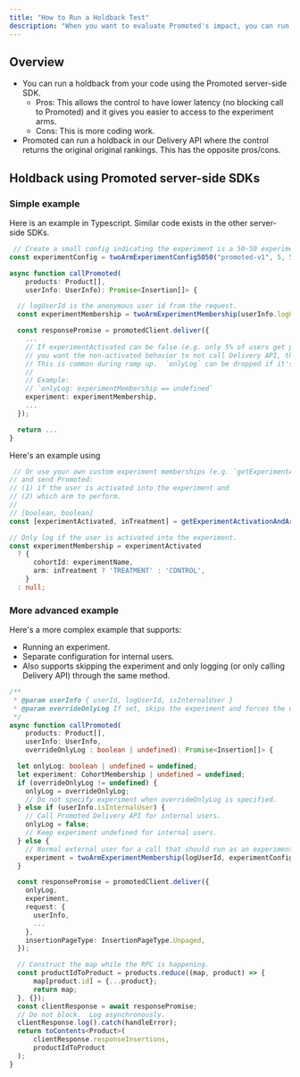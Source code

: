 ```yaml
---
title: "How to Run a Holdback Test"
description: "When you want to evaluate Promoted's impact, you can run a holdback experiment. The control arm will get your original rankings. The treatment arm will get Promoted rankings. We have two common ways of running holdbacks:"
---
```


## Overview

* You can run a holdback from your code using the Promoted server-side SDK.  
   * Pros: This allows the control to have lower latency (no blocking call to Promoted) and it gives you easier to access to the experiment arms.  
   * Cons: This is more coding work.
* Promoted can run a holdback in our Delivery API where the control returns the original original rankings. This has the opposite pros/cons.

## Holdback using Promoted server-side SDKs

### Simple example

Here is an example in Typescript. Similar code exists in the other server-side SDKs.

```typescript TypeScript
 // Create a small config indicating the experiment is a 50-50 experiment where 10% of the users are activated.
const experimentConfig = twoArmExperimentConfig5050("promoted-v1", 5, 5);

async function callPromoted(
    products: Product[],
    userInfo: UserInfo): Promise<Insertion[]> {

  // logUserId is the anonymous user id from the request.
  const experimentMembership = twoArmExperimentMembership(userInfo.logUserId, experimentConfig);

  const responsePromise = promotedClient.deliver({
    ...
    // If experimentActivated can be false (e.g. only 5% of users get put into an experiment) and
    // you want the non-activated behavior to not call Delivery API, then you need to specify onlyLog to false.
    // This is common during ramp up.  `onlyLog` can be dropped if it's always false.
    //
    // Example:
    // `onlyLog: experimentMembership == undefined`
    experiment: experimentMembership,
    ...
  });

  return ...
}
```

Here's an example using 

```typescript TypeScript
 // Or use your own custom experiment memberships (e.g. `getExperimentActivationAndArm`)
// and send Promoted:
// (1) if the user is activated into the experiment and
// (2) which arm to perform.
//
// [boolean, boolean]
const [experimentActivated, inTreatment] = getExperimentActivationAndArm(experimentName, logUserId);

// Only log if the user is activated into the experiment.
const experimentMembership = experimentActivated
  ? {
      cohortId: experimentName,
      arm: inTreatment ? 'TREATMENT' : 'CONTROL',
    }
  : null;
```

### More advanced example

Here's a more complex example that supports:

* Running an experiment.
* Separate configuration for internal users.
* Also supports skipping the experiment and only logging (or only calling Delivery API) through the same method.

```typescript TypeScript
/**
 * @param userInfo { userId, logUserId, isInternalUser }
 * @param overrideOnlyLog If set, skips the experiment and forces the onlyLog option.
 */
async function callPromoted(
    products: Product[],
    userInfo: UserInfo,
    overrideOnlyLog : boolean | undefined): Promise<Insertion[]> {

  let onlyLog: boolean | undefined = undefined;
  let experiment: CohortMembership | undefined = undefined;
  if (overrideOnlyLog != undefined) {
    onlyLog = overrideOnlyLog;
    // Do not specify experiment when overrideOnlyLog is specified.
  } else if (userInfo.isInternalUser) {
    // Call Promoted Delivery API for internal users.
    onlyLog = false;
    // Keep experiment undefined for internal users.
  } else {
    // Normal external user for a call that should run as an experiment.
    experiment = twoArmExperimentMembership(logUserId, experimentConfig);
  }

  const responsePromise = promotedClient.deliver({
    onlyLog,
    experiment,
    request: {
      userInfo,
      ...
    },
    insertionPageType: InsertionPageType.Unpaged,
  });

  // Construct the map while the RPC is happening.
  const productIdToProduct = products.reduce((map, product) => {
      map[product.id] = {...product};
      return map;
  }, {});
  const clientResponse = await responsePromise;
  // Do not block.  Log asynchronously.
  clientResponse.log().catch(handleError);
  return toContents<Product>(
      clientResponse.responseInsertions,
      productIdToProduct
  );
}
```